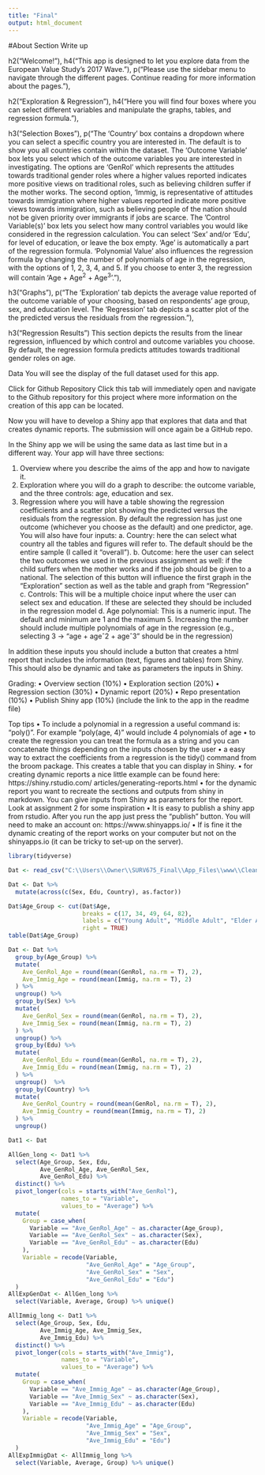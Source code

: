 ```yaml
---
title: "Final"
output: html_document
---
```


#About Section Write up

  h2("Welcome!"), 
   h4("This app is designed to let you explore data from the European Value Study's 2017 Wave."),
    p("Please use the sidebar menu to navigate through the different pages. Continue reading for more information about the pages."), 

  h2("Exploration & Regression"), 
    h4("Here you will find four boxes where you can select different variables and manipulate the graphs, tables, and regression formula."), 
    
  h3("Selection Boxes"), 
    p("The 'Country' box contains a dropdown where you can select a specific country you are interested in. The default is to show you all countries contain within the dataset. The 'Outcome Variable' box lets you select which of the outcome variables you are interested in investigating. The options are 'GenRol' which represents the attitudes towards traditional gender roles where a higher values reported indicates more positive views on traditional roles, such as believing children suffer if the mother works. The second option, 'Immig, is representative of attitudes towards immigration where higher values reported indicate more positive views towards immigration, such as believing people of the nation should not be given priority over immigrants if jobs are scarce. The 'Control Variable(s)' box lets you select how many control variables you would like considered in the regression calculation. You can select 'Sex' and/or 'Edu', for level of education, or leave the box empty. 'Age' is automatically a part of the regression formula. 'Polynomial Value' also influences the regression formula by changing the number of polynomials of age in the regression, with the options of 1, 2, 3, 4, and 5. If you choose to enter 3, the regression will contain 'Age + Age^2^ + Age^3^'."), 

  h3("Graphs"), 
    p("The 'Exploration' tab depicts the average value reported of the outcome variable of your choosing, based on respondents' age group, sex, and education level. The 'Regression' tab depicts a scatter plot of the the predicted versus the residuals from the regression."), 

  h3("Regression Results") 
This section depicts the results from the linear regression, influenced by which control and outcome variables you choose. By default, the regression formula predicts attitudes towards traditional gender roles on age. 

Data
You will see the display of the full dataset used for this app. 

Click for Github Repository 
Click this tab will immediately open and navigate to the Github repository for this project where more information on the creation of this app can be located. 



Now you will have to develop a Shiny app that explores that data and that creates dynamic
reports. The submission will once again be a GitHub repo.

In the Shiny app we will be using the same data as last time but in a different way. Your app will have three
sections:

  1. Overview where you describe the aims of the app and how to navigate it.
  2. Exploration where you will do a graph to describe: the outcome variable, and the three controls:
    age, education and sex.
  3. Regression where you will have a table showing the regression coefficients and a scatter plot showing
    the predicted versus the residuals from the regression. By default the regression has just one outcome
    (whichever you choose as the default) and one predictor, age.
        You will also have four inputs:
          a. Country: here the can select what country all the tables and figures will refer to. The default should
            be the entire sample (I called it “overall”).
          b. Outcome: here the user can select the two outcomes we used in the previous assignment as well: if
            the child suffers when the mother works and if the job should be given to a national. The selection of
            this button will influence the first graph in the “Exploration” section as well as the table and graph
            from “Regression”
          c. Controls: This will be a multiple choice input where the user can select sex and education. If these
            are selected they should be included in the regression model
          d. Age polynomial: This is a numeric input. The default and minimum are 1 and the maximum 5.
            Increasing the number should include multiple polynomials of age in the regression (e.g., selecting 3
            -> “age + ageˆ2 + ageˆ3” should be in the regression)

In addition these inputs you should include a button that creates a html report that includes the information
(text, figures and tables) from Shiny. This should also be dynamic and take as parameters the inputs in
Shiny.

Grading:
• Overview section (10%)
• Exploration section (20%)
• Regression section (30%)
• Dynamic report (20%)
• Repo presentation (10%)
• Publish Shiny app (10%) (include the link to the app in the readme file)

Top tips
• To include a polynomial in a regression a useful command is: “poly()”. For example “poly(age, 4)”
would include 4 polynomials of age
• to create the regression you can treat the formula as a string and you can concatenate things depending
on the inputs chosen by the user
• a easy way to extract the coefficients from a regression is the tidy() command from the broom package.
This creates a table that you can display in Shiny.
• for creating dynamic reports a nice little example can be found here: https://shiny.rstudio.com/
articles/generating-reports.html
• for the dynamic report you want to recreate the sections and outputs from shiny in markdown. You
can give inputs from Shiny as parameters for the report. Look at assignment 2 for some inspiration
• It is easy to publish a shiny app from rstudio. After you run the app just press the “publish” button.
You will need to make an account on: https://www.shinyapps.io/
• If is fine it the dynamic creating of the report works on your computer but not on the shinyapps.io (it
can be tricky to set-up on the server).




```r
library(tidyverse)
```

```r
Dat <- read_csv("C:\\Users\\Owner\\SURV675_Final\\App_Files\\www\\CleanData.csv")
```


```r
Dat <- Dat %>%
  mutate(across(c(Sex, Edu, Country), as.factor))

Dat$Age_Group <- cut(Dat$Age, 
                     breaks = c(17, 34, 49, 64, 82), 
                     labels = c("Young Adult", "Middle Adult", "Elder Adult", "Senior Adult"), 
                     right = TRUE)
table(Dat$Age_Group)

Dat <- Dat %>% 
  group_by(Age_Group) %>%
  mutate(
    Ave_GenRol_Age = round(mean(GenRol, na.rm = T), 2),
    Ave_Immig_Age = round(mean(Immig, na.rm = T), 2)
  ) %>% 
  ungroup() %>% 
  group_by(Sex) %>%
  mutate(
    Ave_GenRol_Sex = round(mean(GenRol, na.rm = T), 2),
    Ave_Immig_Sex = round(mean(Immig, na.rm = T), 2)
  ) %>% 
  ungroup() %>% 
  group_by(Edu) %>%
  mutate(
    Ave_GenRol_Edu = round(mean(GenRol, na.rm = T), 2), 
    Ave_Immig_Edu = round(mean(Immig, na.rm = T), 2)
  ) %>% 
  ungroup()  %>% 
  group_by(Country) %>%
  mutate(
    Ave_GenRol_Country = round(mean(GenRol, na.rm = T), 2), 
    Ave_Immig_Country = round(mean(Immig, na.rm = T), 2)
  ) %>% 
  ungroup() 
```

```r
Dat1 <- Dat

AllGen_long <- Dat1 %>%
  select(Age_Group, Sex, Edu, 
         Ave_GenRol_Age, Ave_GenRol_Sex, 
         Ave_GenRol_Edu) %>%
  distinct() %>%
  pivot_longer(cols = starts_with("Ave_GenRol"), 
               names_to = "Variable", 
               values_to = "Average") %>%
  mutate(
    Group = case_when(
      Variable == "Ave_GenRol_Age" ~ as.character(Age_Group),
      Variable == "Ave_GenRol_Sex" ~ as.character(Sex),
      Variable == "Ave_GenRol_Edu" ~ as.character(Edu)
    ),
    Variable = recode(Variable,
                      "Ave_GenRol_Age" = "Age_Group",
                      "Ave_GenRol_Sex" = "Sex",
                      "Ave_GenRol_Edu" = "Edu")
  ) 
AllExpGenDat <- AllGen_long %>% 
  select(Variable, Average, Group) %>% unique()
```

```r
AllImmig_long <- Dat1 %>%
  select(Age_Group, Sex, Edu, 
         Ave_Immig_Age, Ave_Immig_Sex, 
         Ave_Immig_Edu) %>%
  distinct() %>%
  pivot_longer(cols = starts_with("Ave_Immig"), 
               names_to = "Variable", 
               values_to = "Average") %>%
  mutate(
    Group = case_when(
      Variable == "Ave_Immig_Age" ~ as.character(Age_Group),
      Variable == "Ave_Immig_Sex" ~ as.character(Sex),
      Variable == "Ave_Immig_Edu" ~ as.character(Edu)
    ),
    Variable = recode(Variable,
                      "Ave_Immig_Age" = "Age_Group",
                      "Ave_Immig_Sex" = "Sex",
                      "Ave_Immig_Edu" = "Edu")
  ) 
AllExpImmigDat <- AllImmig_long %>% 
  select(Variable, Average, Group) %>% unique()
```




```r

```
























